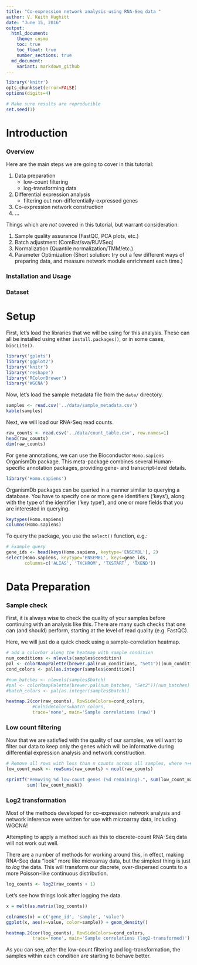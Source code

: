 ```yaml
---
title: "Co-expression network analysis using RNA-Seq data "
author: V. Keith Hughitt
date: "June 15, 2016"
output:
  html_document:
    theme: cosmo
    toc: true
    toc_float: true
    number_sections: true
  md_document:
    variant: markdown_github
---
```


```r
library('knitr')
opts_chunk$set(error=FALSE)
options(digits=4)

# Make sure results are reproducible
set.seed(1)
```

Introduction
============

### Overview

Here are the main steps we are going to cover in this tutorial:

1. Data preparation
	- low-count filtering
	- log-transforming data
2. Differential expression analysis
	- filtering out non-differentially-expressed genes
3. Co-expression network construction
4. ...

Things which are _not_ covered in this tutorial, but warrant consideration:

1. Sample quality assurance (FastQC, PCA plots, etc.)
2. Batch adjustment (ComBat/sva/RUVSeq)
3. Normalization (Quantile normalization/TMM/etc.)
4. Parameter Optimization (Short solution: try out a few different ways of 
   preparing data, and measure network module enrichment each time.)

### Installation and Usage

### Dataset


Setup
=====

First, let's load the libraries that we will be using for this analysis. These
can all be installed using either `install.packages()`, or in some cases,
`biocLite()`.

```r
library('gplots')
library('ggplot2')
library('knitr')
library('reshape')
library('RColorBrewer')
library('WGCNA')
```

Now, let's load the sample metadata file from the `data/` directory.

```r
samples <- read.csv('../data/sample_metadata.csv')
kable(samples)
```

Next, we will load our RNA-Seq read counts.

```r
raw_counts <- read.csv('../data/count_table.csv', row.names=1)
head(raw_counts)
dim(raw_counts)
```

For gene annotations, we can use the Bioconductor `Homo.sapiens` OrganismDb
package.  This meta-package combines several Human-specific annotation
packages, providing gene- and transcript-level details.

```r
library('Homo.sapiens')
```

OrganismDb packages can be queried in a manner similar to querying a database.
You have to specify one or more gene identifiers ('keys'), along with the type
of the identifier ('key type'), and one or more fields that you are interested
in querying.

```r
keytypes(Homo.sapiens)
columns(Homo.sapiens)
```

To query the package, you use the `select()` function, e.g.:

```r
# Example query
gene_ids <- head(keys(Homo.sapiens, keytype='ENSEMBL'), 2)
select(Homo.sapiens, keytype='ENSEMBL', keys=gene_ids, 
	   columns=c('ALIAS', 'TXCHROM', 'TXSTART', 'TXEND'))
```


Data Preparation
================

### Sample check

First, it is always wise to check the quality of your samples before continuing
with an analysis like this. There are many such checks that one can (and should)
perform, starting at the level of read quality (e.g. FastQC).

Here, we will just do a quick check using a sample-correlation heatmap.

```r
# add a colorbar along the heatmap with sample condition
num_conditions <- nlevels(samples$condition)
pal <- colorRampPalette(brewer.pal(num_conditions, "Set1"))(num_conditions)
cond_colors <- pal[as.integer(samples$condition)]

#num_batches <- nlevels(samples$batch)
#pal <- colorRampPalette(brewer.pal(num_batches, "Set2"))(num_batches)
#batch_colors <- pal[as.integer(samples$batch)]

heatmap.2(cor(raw_counts), RowSideColors=cond_colors,
		  #ColSideColors=batch_colors,
		  trace='none', main='Sample correlations (raw)')
```

### Low count filtering

Now that we are satisfied with the quality of our samples, we will want to
filter our data to keep only the genes which will be informative during
differential expression analysis and network construction.

```r
# Remove all rows with less than n counts across all samples, where n=#samples
low_count_mask <- rowSums(raw_counts) < ncol(raw_counts)

sprintf("Removing %d low-count genes (%d remaining).", sum(low_count_mask), 
		sum(!low_count_mask))
```

### Log2 transformation

Most of the methods developed for co-expression network analysis and network 
inference were written for use with microarray data, including WGCNA!

Attempting to apply a method such as this to discrete-count RNA-Seq data
will not work out well.

There are a number of methods for working around this, in effect, making 
RNA-Seq data "look" more like microarray data, but the simplest thing is just
to _log_ the data. This will transform our discrete, over-dispersed counts
to a more Poisson-like continuous distribution.

```r
log_counts <- log2(raw_counts + 1)
```

Let's see how things look after logging the data.

```r
x = melt(as.matrix(log_counts))

colnames(x) = c('gene_id', 'sample', 'value')
ggplot(x, aes(x=value, color=sample)) + geom_density()
```

```r
heatmap.2(cor(log_counts), RowSideColors=cond_colors,
		  trace='none', main='Sample correlations (log2-transformed)')
```

As you can see, after the low-count filtering and log-transformation, the 
samples within each condition are starting to behave better.

